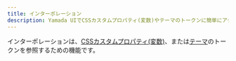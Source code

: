 ```yaml
---
title: インターポレーション
description: Yamada UIでCSSカスタムプロパティ(変数)やテーマのトークンに簡単にアクセスできる機能を提供しています。
---
```


インターポレーションは、[CSSカスタムプロパティ(変数)](/docs/styling/css-custom-properties)、または[テーマ](/docs/theming)のトークンを参照するための機能です。
